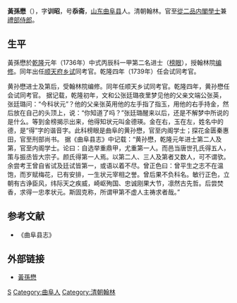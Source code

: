 '''黃孫懋'''（{{bd|？||？|}}），字'''训昭'''，号'''忝斋'''，[[山东|山东]][[曲阜县|曲阜县]]人。清朝翰林。官至[[從二品|從二品]][[内閣學士|内閣學士]]兼[[禮部侍郎|禮部侍郎]]。

== 生平 ==
黃孫懋於[[乾隆|乾隆]]元年（1736年）中式丙辰科一甲第二名进士（[[榜眼|榜眼]]），授翰林院[[编修|编修]]。同年出任[[顺天府|顺天府]][[乡试|乡试]]同考官。乾隆四年（1739年）任会试同考官。

黄孙懋进士及第后，受翰林院编修。同年任顺天乡试同考官。乾隆四年，黄孙懋任会试同考官。
据记载，乾隆初年，文和公张廷璐夜里梦见他的父亲文端公张英，张廷璐问：“今科状元”？他的父亲张英用他的左手指了指玉，用他的右手持金，然后放在自己的头顶上，说：“你知道了吗？”张廷璐醒来以后，还是不解梦中所说的是什么。等到金榜揭示出来，他得知状元叫金德瑛。金在右，玉在左，姓名中的德，是“得”字的谐音字。此科榜眼是曲阜的黄孙懋，官至内阁学士；探花金匮秦惠田，官至刑部尚书。
据《曲阜县志》中记载：“黄孙懋，乾隆元年进士第二人及第，官至内阁学士。论曰：自选举重鼎甲，尤重第一人。而邑当唐世孔氏得五人，策与振丞皆大宗子。颜氏得第一人焉。以第二人、三人及第者又数人，可不谓欤。余尝考王曾自省试及廷试皆第一，或语以着不尽。曾正色曰：曾平生之志不在温饱，而岁赋梅花，已有安排，一生状元宰相之誉。曾后果不负科名。敏行正色，立朝有古诤臣风，纬际天之疾威，崎岖殉国、忠诚刚果大节，凛然古先哲。后尝焚香，求得一忠孝状元。斯固克称，所谓甲第不虚人主祷求者哉。”

==参考文献==
*《曲阜县志》

==外部链接==
*[https://web.archive.org/web/20110820093655/http://www.bjdclib.com/subdb/exam/examperson/200908/t20090819_22679.html 黃孫懋]

{{乾隆元年丙辰科殿試金榜}}

{{Authority control}}

{{DEFAULTSORT:Huang黄}}
[[Category:黄姓|S]]
[[Category:曲阜人|Category:曲阜人]]
[[Category:清朝翰林|Category:清朝翰林]]


{{清朝人物小作品}}